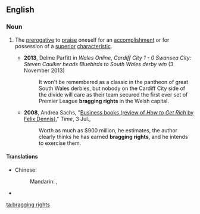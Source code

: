 ==English==

===Noun===
{{en-plural noun|head=[[bragging]] [[rights]]}}

# {{context|idiomatic|lang=en}} The [[prerogative]] to [[praise]] oneself for an [[accomplishment]] or for possession of a [[superior]] [[characteristic]].
#* '''2013''',  Delme Parfitt in ''Wales Online'', ''Cardiff City 1 - 0 Swansea City: Steven Caulker heads Bluebirds to South Wales derby win'' (3 November 2013)
#*: It won't be remembered as a classic in the pantheon of great South Wales derbies, but nobody on the Cardiff City side of the divide will care as their team secured the first ever set of Premier League '''bragging rights''' in the Welsh capital.
#* '''2008''', Andrea Sachs, "[http://www.time.com/time/magazine/article/0,9171,1820126,00.html Business books (review of ''How to Get Rich'' by Felix Dennis)]," ''Time'', 3 Jul.,
#*: Worth as much as $900 million, he estimates, the author clearly thinks he has earned '''bragging rights''', and he intends to exercise them.

====Translations====
{{trans-top|the prerogative to praise oneself}}
* Chinese:
*: Mandarin: {{t|cmn|[[吹噓]][[資本]]|tr=chuīxū zīběn|sc=Hani}}, {{t|cmn|[[吹嘘]][[资本]]|tr=chuīxū zīběn|sc=Hani}}
{{trans-mid}}
* {{trreq|fi}}
{{trans-bottom}}

[[ta:bragging rights]]
